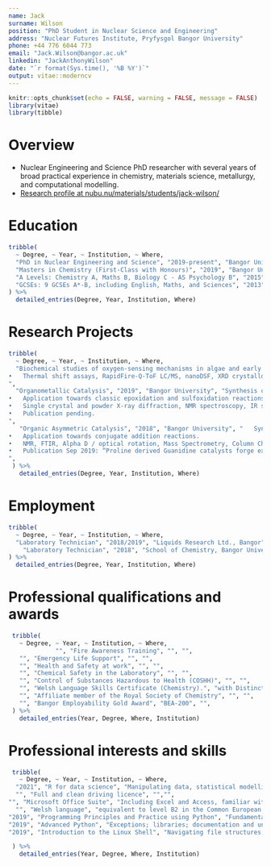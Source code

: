 ```yaml
---
name: Jack
surname: Wilson 
position: "PhD Student in Nuclear Science and Engineering"
address: "Nuclear Futures Institute, Pryfysgol Bangor University"
phone: +44 776 6044 773
email: "Jack.Wilson@bangor.ac.uk"
linkedin: "JackAnthonyWilson"
date: "`r format(Sys.time(), '%B %Y')`"
output: vitae::moderncv
---
```


```r
knitr::opts_chunk$set(echo = FALSE, warning = FALSE, message = FALSE)
library(vitae)
library(tibble)
```

# Overview
 * Nuclear Engineering and Science PhD researcher with several years of broad practical experience in chemistry, materials science, metallurgy, and computational modelling.
 * [Research profile at nubu.nu/materials/students/jack-wilson/](https://nubu.nu/materials/students/jack-wilson/)

# Education

```r

tribble(
  ~ Degree, ~ Year, ~ Institution, ~ Where,
  "PhD in Nuclear Engineering and Science", "2019-present", "Bangor University Nuclear Energy Futures EPSRC CDT", "Advanced Alloy Development for Accident Tolerant Fuels •	Centre for Doctoral Training: Bangor University; Bristol University; Cambridge University; Imperial University; and The Open University • •	Modules include: Nuclear Safety Management, Reactor Design and Operation, Responsible Research and Innovation, Materials for Reactor Design, Policy and Nuclear Regulation.",
  "Masters in Chemistry (First-Class with Honours)", "2019", "Bangor University", "Structure and Reactivity (83%), Core Organic Chem concepts (89%), Chemical Biology (86%), Core Phys Chem Concepts (100%), Advanced Phys Chem (80%). •	Final Project title: Synthesis of Novel Manganese (III) Catalysts and their Application Towards Classic Organic Oxidation Transformations.",
  "A Levels: Chemistry A, Maths B, Biology C - AS Psychology B", "2015", "Birmingham Metropolitan College", "",
  "GCSEs: 9 GCSEs A*-B, including English, Maths, and Sciences", "2013", "Beamont Collegiate Academy", ""
) %>% 
  detailed_entries(Degree, Year, Institution, Where)
```

\newpage

# Research Projects

```r
tribble(
  ~ Degree, ~ Year, ~ Institution, ~ Where,
  "Biochemical studies of oxygen-sensing mechanisms in algae and early land plants","2019", "University of Oxford","UNIQ+ internship: Interdisciplinary Bioscience Doctoral Training Partnership under Dr. Emily Flashman.
•	Thermal shift assays, RapidFire-Q-ToF LC/MS, nanoDSF, XRD crystallography.
",
  "Organometallic Catalysis", "2019", "Bangor University", "Synthesis of Manganese (III) catalysts.
•	Application towards classic epoxidation and sulfoxidation reactions.
•	Single crystal and powder X-ray diffraction, NMR spectroscopy, IR spectroscopy, Mass spectrometry and Column Chromatography.
•	Publication pending.
",
   "Organic Asymmetric Catalysis", "2018", "Bangor University", "	Synthesis of novel L-proline derived chiral catalysts.
•	Application towards conjugate addition reactions.
•	NMR, FTIR, Alpha D / optical rotation, Mass Spectrometry, Column Chromatography, HPLC.
•	Publication Sep 2019: “Proline derived Guanidine catalysts forge extensive H-bonded architectures: A solution and solid-state study”.
",
 ) %>%
   detailed_entries(Degree, Year, Institution, Where)
```

# Employment

```r
tribble(
  ~ Degree, ~ Year, ~ Institution, ~ Where,
  "Laboratory Technician", "2018/2019", "Liquids Research Ltd., Bangor","•	Producing small- and large-scale (500 mL – 12 L) formulations of magneto-rheological fluids and ferrofluids. • Advising direction of an R&D project following ISO standards in recording and presenting data and in compliance with NDAs. •	Vibrating-sample magnetometry, UV spectroscopy, Rheometry, Viscometry, non-Newtonian (Thixotropic) fluids. •	Contract extended well beyond original end-date based on quality of practical work.",
    "Laboratory Technician", "2018", "School of Chemistry, Bangor University","Awarded internship in natural product isolation. •	Isolating, identifying, and purifying natural alkaloids from the Narcissus genus of daffodil. •	Column chromatography, NMR spectroscopy."
) %>% 
  detailed_entries(Degree, Year, Institution, Where)

```





\newpage


# Professional qualifications and awards

```r
 tribble(
   ~ Degree, ~ Year, ~ Institution, ~ Where,
             "", "Fire Awareness Training", "", "",
   "", "Emergency Life Support", "", "",
   "", "Health and Safety at work", "", "",
   "", "Chemical Safety in the Laboratory", "", "",
   "", "Control of Substances Hazardous to Health (COSHH)", "", "",
   "", "Welsh Language Skills Certificate (Chemistry).", "with Distinction", "",
   "", "Affiliate member of the Royal Society of Chemistry", "", "",
   "", "Bangor Employability Gold Award", "BEA-200", "",
 ) %>% 
   detailed_entries(Year, Degree, Where, Institution)
```


# Professional interests and skills

```r

 tribble(
   ~ Degree, ~ Year, ~ Institution, ~ Where,
  "2021", "R for data science", "Manipulating data, statistical modelling, functional programming, and advanced graphics in R.", "Jumping Rivers RSS Accredited",
  "", "Full and clean driving licence", "","",
"", "Microsoft Office Suite", "Including Excel and Access, familiar with data functions (e.g. pivot tables) and working with relational databases","",
  "", "Welsh language", "equivalent to level B2 in the Common European Framework of Reference for Languages (CEFR).","",
"2019", "Programming Principles and Practice using Python", "Fundamental programming concepts and best practice","Bangor Doctoral school",
"2019", "Advanced Python", "Exceptions; libraries; documentation and unit testing; mapping and fitlering; lanbda functions; additional tools","Bangor Doctoral school",
"2019", "Introduction to the Linux Shell", "Navigating file structures; working with files and directories; standard out, standard error and pipes; loops; conditions; re-use though scripts","Bangor Doctoral school",

 ) %>%
   detailed_entries(Year, Degree, Where, Institution)
```


